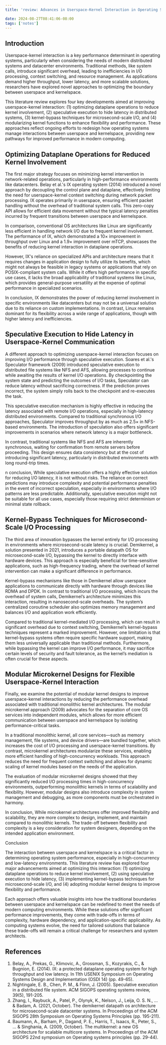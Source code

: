 ```yaml
---
title: 'review: Advances in Userspace-Kernel Interaction in Operating Systems '

date: 2024-08-27T08:41:06-08:00
tags: ['notes']
---
```


## Introduction 

Userspace-kernel interaction is a key performance determinant in operating systems, particularly when considering the needs of modern distributed systems and datacenter environments. Traditional methods, like system calls, introduce significant overhead, leading to inefficiencies in I/O processing, context switching, and resource management. As applications demand higher throughput, lower latency, and more scalable solutions, researchers have explored novel approaches to optimizing the boundary between userspace and kernelspace. 

This literature review explores four key developments aimed at improving userspace-kernel interaction: (1) optimizing dataplane operations to reduce kernel involvement, (2) speculative execution to hide latency in distributed systems, (3) kernel-bypass techniques for microsecond-scale I/O, and (4) modularizing kernel functions to enhance flexibility and performance. These approaches reflect ongoing efforts to redesign how operating systems manage interactions between userspace and kernelspace, providing new pathways for improved performance in modern computing. 

## Optimizing Dataplane Operations for Reduced Kernel Involvement 

The first major strategy focuses on minimizing kernel intervention in network-related operations, particularly in high-performance environments like datacenters. Belay et al.'s IX operating system (2014) introduced a novel approach by decoupling the control plane and dataplane, effectively limiting the need for userspace-kernel context switching during network packet processing. IX operates primarily in userspace, ensuring efficient packet handling without the overhead of traditional system calls. This zero-copy API allows for efficient data movement without the typical latency penalties incurred by frequent transitions between userspace and kernelspace. 

In comparison, conventional OS architectures like Linux are significantly less efficient in handling network I/O due to frequent kernel involvement. The performance of IX, which demonstrated a 10× improvement in throughput over Linux and a 1.9× improvement over mTCP, showcases the benefits of reducing kernel interaction in dataplane operations. 

However, IX's reliance on specialized APIs and architecture means that it requires changes in application design to fully utilize its benefits, which might not always be feasible in legacy systems or applications that rely on POSIX-compliant system calls. While it offers high performance in specific use cases, it lacks the broad applicability of traditional systems like Linux, which provides general-purpose versatility at the expense of optimal performance in specialized scenarios. 

In conclusion, IX demonstrates the power of reducing kernel involvement in specific environments like datacenters but may not be a universal solution due to its reliance on custom implementations. In contrast, Linux remains dominant for its flexibility across a wide range of applications, though with higher latency and inefficiencies. 

## Speculative Execution to Hide Latency in Userspace-Kernel Communication 

A different approach to optimizing userspace-kernel interaction focuses on improving I/O performance through speculative execution. Soares et al.'s Speculator framework (2009) introduced speculative execution to distributed file systems like NFS and AFS, allowing processes to continue while awaiting the results of kernel I/O operations. By checkpointing the system state and predicting the outcomes of I/O tasks, Speculator can reduce latency without sacrificing correctness. If the prediction proves incorrect, the system simply rolls back to the checkpoint and re-executes the task. 

This speculative execution mechanism is highly effective in reducing the latency associated with remote I/O operations, especially in high-latency distributed environments. Compared to traditional synchronous I/O approaches, Speculator improves throughput by as much as 2.5× in NFS-based environments. The introduction of speculation also offers significant improvements in scenarios where network latency is a major bottleneck. 

In contrast, traditional systems like NFS and AFS are inherently synchronous, waiting for confirmation from remote servers before proceeding. This design ensures data consistency but at the cost of introducing significant latency, particularly in distributed environments with long round-trip times. 

n conclusion, While speculative execution offers a highly effective solution for reducing I/O latency, it is not without risks. The reliance on correct predictions may introduce complexity and potential performance penalties in the event of incorrect speculation, especially in environments where I/O patterns are less predictable. Additionally, speculative execution might not be suitable for all use cases, especially those requiring strict determinism or minimal state rollback. 

## Kernel-Bypass Techniques for Microsecond-Scale I/O Processing 

The third area of innovation bypasses the kernel entirely for I/O processing in environments where microsecond-scale latency is crucial. Demikernel, a solution presented in 2021, introduces a portable datapath OS for microsecond-scale I/O, bypassing the kernel to directly interface with hardware devices. This approach is especially beneficial for time-sensitive applications, such as high-frequency trading, where the overhead of kernel intervention can make a significant difference in performance. 

Kernel-bypass mechanisms like those in Demikernel allow userspace applications to communicate directly with hardware through devices like RDMA and DPDK. In contrast to traditional I/O processing, which incurs the overhead of system calls, Demikernel’s architecture minimizes this interaction, resulting in nanosecond-scale overheads. The system’s centralized coroutine scheduler also optimizes memory management and balances I/O and application work efficiently. 

Compared to traditional kernel-mediated I/O processing, which can result in significant overhead due to context switching, Demikernel’s kernel-bypass techniques represent a marked improvement. However, one limitation is that kernel-bypass systems often require specific hardware support, making them less universally applicable than traditional methods. Furthermore, while bypassing the kernel can improve I/O performance, it may sacrifice certain levels of security and fault tolerance, as the kernel’s mediation is often crucial for these aspects. 

## Modular Microkernel Designs for Flexible Userspace-Kernel Interaction 

Finally, we examine the potential of modular kernel designs to improve userspace-kernel interactions by reducing the performance overhead associated with traditional monolithic kernel architectures. The modular microkernel approach (2009) advocates for the separation of core OS services into independent modules, which allows for more efficient communication between userspace and kernelspace by isolating performance-critical tasks. 

In a traditional monolithic kernel, all core services—such as memory management, file systems, and device drivers—are bundled together, which increases the cost of I/O processing and userspace-kernel transitions. By contrast, microkernel architectures modularize these services, enabling more efficient handling of high-concurrency workloads. This approach reduces the need for frequent context switching and allows for dynamic scaling of kernel modules based on the needs of the application. 

The evaluation of modular microkernel designs showed that they significantly reduced I/O processing times in high-concurrency environments, outperforming monolithic kernels in terms of scalability and flexibility. However, modular designs also introduce complexity in system management and debugging, as more components must be orchestrated in harmony. 

In conclusion, While microkernel architectures offer improved flexibility and scalability, they are more complex to design, implement, and maintain compared to monolithic kernels. The trade-off between flexibility and complexity is a key consideration for system designers, depending on the intended application environment. 

Conclusion 

The interaction between userspace and kernelspace is a critical factor in determining operating system performance, especially in high-concurrency and low-latency environments. This literature review has explored four major advancements aimed at optimizing this interaction: (1) optimizing dataplane operations to reduce kernel involvement, (2) using speculative execution to hide latency, (3) implementing kernel-bypass techniques for microsecond-scale I/O, and (4) adopting modular kernel designs to improve flexibility and performance. 

Each approach offers valuable insights into how the traditional boundaries between userspace and kernelspace can be redefined to meet the needs of modern computing environments. While these solutions offer significant performance improvements, they come with trade-offs in terms of complexity, hardware dependency, and application-specific applicability. As computing systems evolve, the need for tailored solutions that balance these trade-offs will remain a critical challenge for researchers and system architects. 

## References 
 

1. Belay, A., Prekas, G., Klimovic, A., Grossman, S., Kozyrakis, C., & Bugnion, E. (2014). IX: a protected dataplane operating system for high throughput and low latency. In 11th USENIX Symposium on Operating Systems Design and Implementation (OSDI 14) (pp. 49-65).
2. Nightingale, E. B., Chen, P. M., & Flinn, J. (2005). Speculative execution in a distributed file system. ACM SIGOPS operating systems review, 39(5), 191-205.
3. Zhang, I., Raybuck, A., Patel, P., Olynyk, K., Nelson, J., Leija, O. S. N., ... & Badam, A. (2021, October). The demikernel datapath os architecture for microsecond-scale datacenter systems. In Proceedings of the ACM SIGOPS 28th Symposium on Operating Systems Principles (pp. 195-211).
4. Baumann, A., Barham, P., Dagand, P. E., Harris, T., Isaacs, R., Peter, S., ... & Singhania, A. (2009, October). The multikernel: a new OS architecture for scalable multicore systems. In Proceedings of the ACM SIGOPS 22nd symposium on Operating systems principles (pp. 29-44).

 

 
